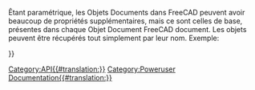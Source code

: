 <languages/>
<div class="mw-translate-fuzzy">
{{VeryImportantMessage|(octobre 2019) Ne pas éditer cette page. L'information est incomplète et obsolète. Pour la dernière API, voir la [https://www.freecadweb.org/api documentation de l'API générée automatiquement], ou générez la documentation vous-même, voir [[Source documentation/fr|Documentation du code source]].}}
</div>

Êtant paramétrique, les Objets Documents dans FreeCAD peuvent avoir beaucoup de propriétés supplémentaires, mais ce sont celles de base, présentes dans chaque Objet Document FreeCAD document. Les objets peuvent être récupérés tout simplement par leur nom. Exemple:
{{Code|code=
myObj = FreeCAD.ActiveDocument.myObjectName
print myObj.PropertiesList
}}

{{APIProperty | Contenu |. Une représentation XML des propriétés d'un objet}}
{{APIProperty| Label | Obtient/définit l'étiquette des objets. La chaîne peut être unicode.}}
{{APIProperty|Nom | Le nom unique d'un objet.}}
{{APIProperty | Placement | Obtient/définit le placement d'un objet. Un placement définit une orientation (rotation) et une position (de base) dans l'espace 3D. Il est utilisé lorsque aucune mise à l'échelle ou autre distorsion n'est nécessaire.}}
{{APIProperty | PropertiesList | Une liste des propriétés d'un objet}}
{{APIProperty | État | L'état FreeCAD d'un objet (.-À-dire se il doit être recalculé)}}
{{APIProperty | Type | Une chaîne décrivant le type d'un objet}}
{{APIProperty | ViewObject | The View fournisseur associé (objet FreeCADGUI) d'un objet}}
{{APIFunction | getAllDerivedFrom | | | Tous les descendants de cet objet}}
{{APIFunction | GetDocumentation propriété | | |. La chaîne de documentation de la propriété de cette classe}}
{{APIFunction | getGroupOfProperty | | | Le nom du groupe auquel la propriété appartient dans cette classe. Les propriétés sont classées dans différents groupes nommés pour plus de commodité.}}
{{APIFunction | getPropertyByName | | |. La valeur d'une propriété nommée}}
{{APIFunction | getTypeOfProperty | | | Le type d'une propriété nommée. Cela peut être (Hidden, ReadOnly,Output) ou toute combinaison.}}
{{APIFunction | isDerivedFrom | | | Vrai si le type donné est un père}}
{{APIFunction | purgeTouched | | Marque l'objet comme inchangé |}}
{{APIFunction | contact | | Marque l'objet comme modifié (touché) |}}

{{Userdocnavi{{#translation:}}}}
[[Category:API{{#translation:}}]]
[[Category:Poweruser Documentation{{#translation:}}]]
{{clear}}